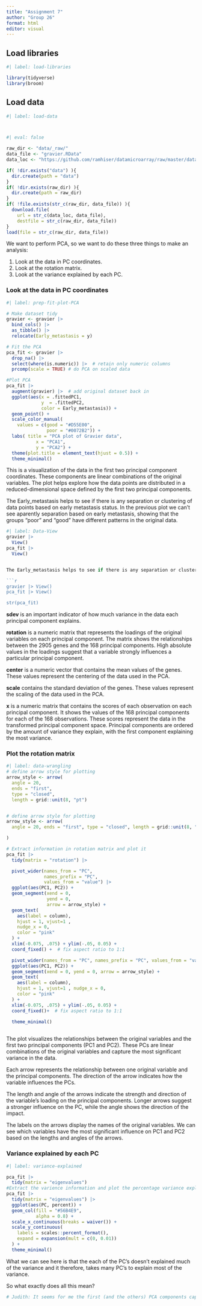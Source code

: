 ```yaml
---
title: "Assignment 7"
author: "Group 26"
format: html
editor: visual
---
```


## Load libraries

```r

#| label: load-libraries

library(tidyverse)
library(broom)
```

## Load data

```r

#| label: load-data



#| eval: false

raw_dir <- "data/_raw/"
data_file <- "gravier.RData"
data_loc <- "https://github.com/ramhiser/datamicroarray/raw/master/data/"

if( !dir.exists("data") ){
  dir.create(path = "data")
}
if( !dir.exists(raw_dir) ){
  dir.create(path = raw_dir)
}
if( !file.exists(str_c(raw_dir, data_file)) ){
  download.file(
    url = str_c(data_loc, data_file),
    destfile = str_c(raw_dir, data_file))
}
load(file = str_c(raw_dir, data_file))

```

We want to perform PCA, so we want to do these three things to make an analysis:

1)  Look at the data in PC coordinates.
2)  Look at the rotation matrix.
3)  Look at the variance explained by each PC.

### Look at the data in PC coordinates

```r

#| label: prep-fit-plot-PCA

# Make dataset tidy
gravier <- gravier |> 
  bind_cols() |>
  as_tibble() |> 
  relocate(Early_metastasis = y)

# Fit the PCA
pca_fit <- gravier |>  
  drop_na() |> 
  select(where(is.numeric)) |>  # retain only numeric columns
  prcomp(scale = TRUE) # do PCA on scaled data

#Plot PCA
pca_fit |> 
  augment(gravier) |>  # add original dataset back in
  ggplot(aes(x = .fittedPC1, 
             y  = .fittedPC2, 
             color = Early_metastasis)) + 
  geom_point() +
  scale_color_manual(
    values = c(good = "#D55E00", 
               poor = "#0072B2")) +
  labs( title = "PCA plot of Gravier data",
           x = "PCA1",
           y = "PCA2") +
  theme(plot.title = element_text(hjust = 0.5)) +
  theme_minimal()
```

This is a visualization of the data in the first two principal component coordinates. These components are linear combinations of the original variables. The plot helps explore how the data points are distributed in a reduced-dimensional space defined by the first two principal components.


The Early_metastasis helps to see if there is any separation or clustering of data points based on early metastasis status. In the previous plot we can't see aparently separation based on early metastasis, showing that the groups "poor" and "good" have different patterns in the original data.

```r
#| label: Data-View
gravier |> 
  View()
pca_fit |> 
  View()


The Early_metastasis helps to see if there is any separation or clustering of data points based on early metastasis status. In the previous plot we can't see aparently any separation based on early metastasis, showing that the groups "poor" and "good" have different patterns in the original data.

```r
gravier |> View()
pca_fit |> View()

str(pca_fit)
```

**sdev** is an important indicator of how much variance in the data each principal component explains.

**rotation** is a numeric matrix that represents the loadings of the original variables on each principal component. The matrix shows the relationships between the 2905 genes and the 168 principal components. High absolute values in the loadings suggest that a variable strongly influences a particular principal component.

**center** is a numeric vector that contains the mean values of the genes. These values represent the centering of the data used in the PCA.

**scale** contains the standard deviation of the genes. These values represent the scaling of the data used in the PCA.

**x** is a numeric matrix that contains the scores of each observation on each principal component. It shows the values of the 168 principal components for each of the 168 observations. These scores represent the data in the transformed principal component space. Principal components are ordered by the amount of variance they explain, with the first component explaining the most variance.

### Plot the rotation matrix

```r

#| label: data-wrangling
# define arrow style for plotting
arrow_style <- arrow(
  angle = 20, 
  ends = "first", 
  type = "closed", 
  length = grid::unit(8, "pt")


# define arrow style for plotting
arrow_style <- arrow(
  angle = 20, ends = "first", type = "closed", length = grid::unit(8, "pt")

)

# Extract information in rotation matrix and plot it 
pca_fit |> 
  tidy(matrix = "rotation") |> 

  pivot_wider(names_from = "PC", 
              names_prefix = "PC", 
              values_from = "value") |> 
  ggplot(aes(PC1, PC2)) +
  geom_segment(xend = 0, 
               yend = 0, 
               arrow = arrow_style) +
  geom_text(
    aes(label = column),
    hjust = 1, vjust=1 , 
    nudge_x = 0, 
    color = "pink"
  ) +
  xlim(-0.075, .075) + ylim(-.05, 0.05) +
  coord_fixed() +  # fix aspect ratio to 1:1

  pivot_wider(names_from = "PC", names_prefix = "PC", values_from = "value") |> 
  ggplot(aes(PC1, PC2)) +
  geom_segment(xend = 0, yend = 0, arrow = arrow_style) +
  geom_text(
    aes(label = column),
    hjust = 1, vjust=1 , nudge_x = 0, 
    color = "pink"
  ) +
  xlim(-0.075, .075) + ylim(-.05, 0.05) +
  coord_fixed()+  # fix aspect ratio to 1:1

  theme_minimal()
 

```

The plot visualizes the relationships between the original variables and the first two principal components (PC1 and PC2). These PCs are linear combinations of the original variables and capture the most significant variance in the data.

Each arrow represents the relationship between one original variable and the principal components. The direction of the arrow indicates how the variable influences the PCs.

The length and angle of the arrows indicate the strength and direction of the variable's loading on the principal components. Longer arrows suggest a stronger influence on the PC, while the angle shows the direction of the impact.

The labels on the arrows display the names of the original variables. We can see which variables have the most significant influence on PC1 and PC2 based on the lengths and angles of the arrows.

### Variance explained by each PC

```r

#| label: variance-explained

pca_fit |> 
  tidy(matrix = "eigenvalues")
#Extract the varience information and plot the percentage variance explained by each PC
pca_fit |> 
  tidy(matrix = "eigenvalues") |> 
  ggplot(aes(PC, percent)) +
  geom_col(fill = "#56B4E9", 
           alpha = 0.8) +
  scale_x_continuous(breaks = waiver()) +
  scale_y_continuous(
    labels = scales::percent_format(),
    expand = expansion(mult = c(0, 0.01)) 
  ) + 
  theme_minimal()
```


What we can see here is that the each of the PC's doesn't explained much of the variance and it therefore, takes many PC's to explain most of the variance.

So what exactly does all this mean?

```r
# Judith: It seems for me the first (and the others) PCA components captures very poorly (8%) of the variation in the data, so it does not separates well the "poor" samples from the "good" samples. I'm not sure why... 
```

